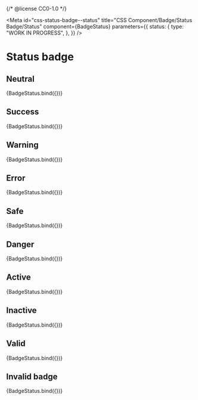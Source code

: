{/* @license CC0-1.0 */}


<Meta
  id="css-status-badge--status"
  title="CSS Component/Badge/Status Badge/Status"
  component={BadgeStatus}
  parameters={{
    status: {
      type: "WORK IN PROGRESS",
    },
  }}
/>

# Status badge

## Neutral

<Canvas>
  <Story
    name="Neutral"
    args={{
      status: "neutral",
      textContent: "neutral",
    }}
  >
    {BadgeStatus.bind({})}
  </Story>
</Canvas>

## Success

<Canvas>
  <Story
    name="Success"
    args={{
      status: "success",
      textContent: "success",
    }}
  >
    {BadgeStatus.bind({})}
  </Story>
</Canvas>

## Warning

<Canvas>
  <Story
    name="Warning"
    args={{
      status: "warning",
      textContent: "warning",
    }}
  >
    {BadgeStatus.bind({})}
  </Story>
</Canvas>

## Error

<Canvas>
  <Story
    name="Error"
    args={{
      status: "error",
      textContent: "error",
    }}
  >
    {BadgeStatus.bind({})}
  </Story>
</Canvas>

## Safe

<Canvas>
  <Story
    name="Safe"
    args={{
      status: "safe",
      textContent: "safe",
    }}
  >
    {BadgeStatus.bind({})}
  </Story>
</Canvas>

## Danger

<Canvas>
  <Story
    name="Danger"
    args={{
      status: "danger",
      textContent: "danger",
    }}
  >
    {BadgeStatus.bind({})}
  </Story>
</Canvas>

## Active

<Canvas>
  <Story
    name="Active"
    args={{
      status: "active",
      textContent: "active",
    }}
  >
    {BadgeStatus.bind({})}
  </Story>
</Canvas>

## Inactive

<Canvas>
  <Story
    name="Inactive"
    args={{
      status: "inactive",
      textContent: "inactive",
    }}
  >
    {BadgeStatus.bind({})}
  </Story>
</Canvas>

## Valid

<Canvas>
  <Story
    name="Valid"
    args={{
      status: "valid",
      textContent: "valid",
    }}
  >
    {BadgeStatus.bind({})}
  </Story>
</Canvas>

## Invalid badge

<Canvas>
  <Story
    name="Invalid"
    args={{
      status: "invalid",
      textContent: "invalid",
    }}
  >
    {BadgeStatus.bind({})}
  </Story>
</Canvas>
